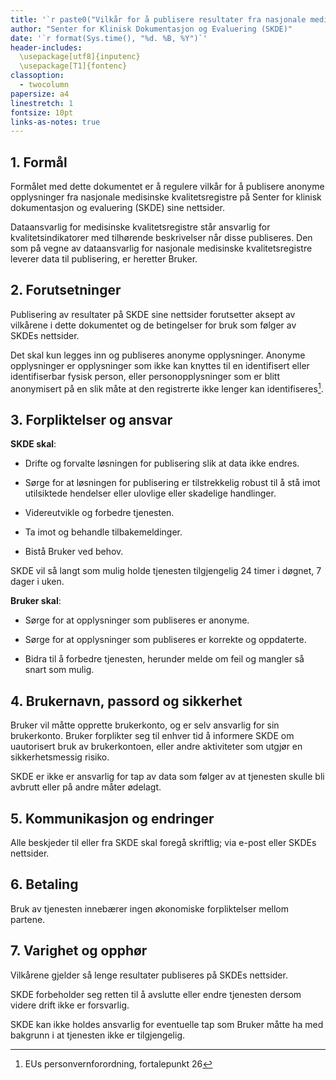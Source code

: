 ```yaml
---
title: '`r paste0("Vilkår for å publisere resultater fra nasjonale medisinske kvalitetsregistre på SKDEs nettsider (versjon: ", imongr::version_info(newline = ""), ")")`'
author: "Senter for Klinisk Dokumentasjon og Evaluering (SKDE)"
date: '`r format(Sys.time(), "%d. %B, %Y")`'
header-includes:
  \usepackage[utf8]{inputenc}
  \usepackage[T1]{fontenc}
classoption:
  - twocolumn
papersize: a4
linestretch: 1
fontsize: 10pt
links-as-notes: true
---
```


## 1. Formål
Formålet med dette dokumentet er å regulere vilkår for å publisere anonyme opplysninger fra nasjonale medisinske kvalitetsregistre på Senter for klinisk dokumentasjon og evaluering (SKDE) sine nettsider.

Dataansvarlig for medisinske kvalitetsregistre står ansvarlig for kvalitetsindikatorer med tilhørende beskrivelser når disse publiseres. Den som på vegne av dataansvarlig for nasjonale medisinske kvalitetsregistre leverer data til publisering, er heretter Bruker.  

## 2. Forutsetninger
Publisering av resultater på SKDE sine nettsider forutsetter aksept av vilkårene i dette dokumentet og de betingelser for bruk som følger av SKDEs nettsider.

Det skal kun legges inn og publiseres anonyme opplysninger. Anonyme opplysninger er opplysninger som ikke kan knyttes til en identifisert eller identifiserbar fysisk person, eller personopplysninger som er blitt anonymisert på en slik måte at den registrerte ikke lenger kan identifiseres^[EUs personvernforordning, fortalepunkt 26].

## 3. Forpliktelser og ansvar
__SKDE skal__:

* Drifte og forvalte løsningen for publisering slik at data ikke endres.

* Sørge for at løsningen for publisering er tilstrekkelig robust til å stå imot utilsiktede hendelser eller ulovlige eller skadelige handlinger.

* Videreutvikle og forbedre tjenesten.

* Ta imot og behandle tilbakemeldinger.

* Bistå Bruker ved behov. 

SKDE vil så langt som mulig holde tjenesten tilgjengelig 24 timer i døgnet, 7 dager i uken.

__Bruker skal__:

* Sørge for at opplysninger som publiseres er anonyme.

* Sørge for at opplysninger som publiseres er korrekte og oppdaterte.

* Bidra til å forbedre tjenesten, herunder melde om feil og mangler så snart som mulig.


## 4. Brukernavn, passord og sikkerhet
Bruker vil måtte opprette brukerkonto, og er selv ansvarlig for sin brukerkonto. Bruker forplikter seg til enhver tid å informere SKDE om uautorisert bruk av brukerkontoen, eller andre aktiviteter som utgjør en sikkerhetsmessig risiko.

SKDE er ikke er ansvarlig for tap av data som følger av at tjenesten skulle bli avbrutt eller på andre måter ødelagt.

## 5. Kommunikasjon og endringer
Alle beskjeder til eller fra SKDE skal foregå skriftlig; via e-post eller SKDEs nettsider.

## 6. Betaling
Bruk av tjenesten innebærer ingen økonomiske forpliktelser mellom partene.

## 7. Varighet og opphør
Vilkårene gjelder så lenge resultater publiseres på SKDEs nettsider.

SKDE forbeholder seg retten til å avslutte eller endre tjenesten dersom videre drift ikke er forsvarlig.

SKDE kan ikke holdes ansvarlig for eventuelle tap som Bruker måtte ha med bakgrunn i at tjenesten ikke er tilgjengelig.
